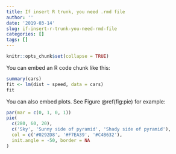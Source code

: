 ```yaml
---
title: If insert R trunk, you need .rmd file
author: ''
date: '2019-03-14'
slug: if-insert-r-trunk-you-need-rmd-file
categories: []
tags: []
---
```


```r
knitr::opts_chunk$set(collapse = TRUE)
```


You can embed an R code chunk like this:

```r
summary(cars)
fit <- lm(dist ~ speed, data = cars)
fit
```


You can also embed plots. See Figure \@ref(fig:pie) for example:

```r
par(mar = c(0, 1, 0, 1))
pie(
  c(280, 60, 20),
  c('Sky', 'Sunny side of pyramid', 'Shady side of pyramid'),
  col = c('#0292D8', '#F7EA39', '#C4B632'),
  init.angle = -50, border = NA
)
```
